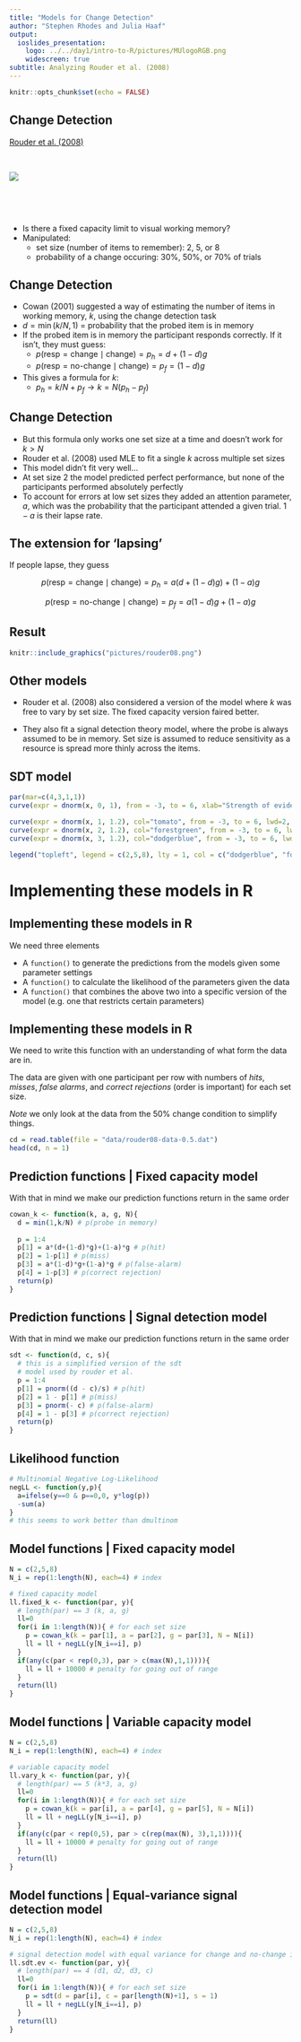 ```yaml
---
title: "Models for Change Detection"
author: "Stephen Rhodes and Julia Haaf"
output: 
  ioslides_presentation:
    logo: ../../day1/intro-to-R/pictures/MUlogoRGB.png
    widescreen: true
subtitle: Analyzing Rouder et al. (2008)
---
```


```r
knitr::opts_chunk$set(echo = FALSE)
```

## Change Detection
<div class="columns-2">

[Rouder et al. (2008)](http://www.pnas.org/content/105/16/5975)

</br>

![](pictures/SP.png)

</br>

</br>

- Is there a fixed capacity limit to visual working memory?
- Manipulated:
    - set size (number of items to remember): 2, 5, or 8
    - probability of a change occuring: 30%, 50%, or 70% of trials

</div>

## Change Detection

- Cowan (2001) suggested a way of estimating the number of items in working memory, $k$, using the change detection task
- $d = \min(k/N, 1)$ = probability that the probed item is in memory
- If the probed item is in memory the participant responds correctly. If it isn't, they must guess:
    - $p(\mbox{resp} = \mbox{change} \mid \mbox{change}) = p_h =  d + (1 - d)g$
    - $p(\mbox{resp} = \mbox{no-change} \mid \mbox{change}) = p_f = (1 - d)g$
- This gives a formula for $k$:
    - $p_h = k/N + p_f \rightarrow k = N(p_h - p_f)$

## Change Detection

- But this formula only works one set size at a time and doesn't work for $k > N$
- Rouder et al. (2008) used MLE to fit a single $k$ across multiple set sizes
- This model didn't fit very well...
- At set size 2 the model predicted perfect performance, but none of the participants performed absolutely perfectly
- To account for errors at low set sizes they added an attention parameter, $a$, which was the probability that the participant attended a given trial. $1 - a$ is their lapse rate.

## The extension for 'lapsing'

If people lapse, they guess

$$
p(\mbox{resp} = \mbox{change} \mid \mbox{change}) = p_h =  a(d + (1 - d)g) + (1 - a)g
$$

$$
p(\mbox{resp} = \mbox{no-change} \mid \mbox{change}) = p_f = a(1 - d)g + (1 - a)g
$$

## Result

```r
knitr::include_graphics("pictures/rouder08.png")
```

## Other models

- Rouder et al. (2008) also considered a version of the model where $k$ was free to vary by set size. The fixed capacity version faired better.

- They also fit a signal detection theory model, where the probe is always assumed to be in memory. Set size is assumed to reduce sensitivity as a resource is spread more thinly across the items.

## SDT model

```r

par(mar=c(4,3,1,1))
curve(expr = dnorm(x, 0, 1), from = -3, to = 6, xlab="Strength of evidence for 'change'", ylab="", lwd=2)

curve(expr = dnorm(x, 1, 1.2), col="tomato", from = -3, to = 6, lwd=2, add = T)
curve(expr = dnorm(x, 2, 1.2), col="forestgreen", from = -3, to = 6, lwd=2, add = T)
curve(expr = dnorm(x, 3, 1.2), col="dodgerblue", from = -3, to = 6, lwd=2, add = T)

legend("topleft", legend = c(2,5,8), lty = 1, col = c("dodgerblue", "forestgreen","tomato"), title = "N", lwd=2, bty='n')

```

# Implementing these models in R

## Implementing these models in R

We need three elements

- A `function()` to generate the predictions from the models given some parameter settings
- A `function()` to calculate the likelihood of the parameters given the data
- A `function()` that combines the above two into a specific version of the model (e.g. one that restricts certain parameters)

## Implementing these models in R

We need to write this function with an understanding of what form the data are in. 

The data are given with one participant per row with numbers of *hits*, *misses*, *false alarms*, and *correct rejections* (order is important) for each set size.

*Note* we only look at the data from the 50% change condition to simplify things.

```r
cd = read.table(file = "data/rouder08-data-0.5.dat")
head(cd, n = 1)
```

## Prediction functions | Fixed capacity model

With that in mind we make our prediction functions return in the same order

```r
cowan_k <- function(k, a, g, N){
  d = min(1,k/N) # p(probe in memory)
  
  p = 1:4
  p[1] = a*(d+(1-d)*g)+(1-a)*g # p(hit)
  p[2] = 1-p[1] # p(miss)
  p[3] = a*(1-d)*g+(1-a)*g # p(false-alarm)
  p[4] = 1-p[3] # p(correct rejection)
  return(p)
}
```

## Prediction functions | Signal detection model

With that in mind we make our prediction functions return in the same order

```r
sdt <- function(d, c, s){
  # this is a simplified version of the sdt 
  # model used by rouder et al.
  p = 1:4
  p[1] = pnorm((d - c)/s) # p(hit)
  p[2] = 1 - p[1] # p(miss)
  p[3] = pnorm(- c) # p(false-alarm)
  p[4] = 1 - p[3] # p(correct rejection)
  return(p)
}
```

## Likelihood function

```r
# Multinomial Negative Log-Likelihood
negLL <- function(y,p){
  a=ifelse(y==0 & p==0,0, y*log(p))
  -sum(a)
}
# this seems to work better than dmultinom 
```

## Model functions | Fixed capacity model

```r
N = c(2,5,8)
N_i = rep(1:length(N), each=4) # index

# fixed capacity model
ll.fixed_k <- function(par, y){
  # length(par) == 3 (k, a, g)
  ll=0
  for(i in 1:length(N)){ # for each set size
    p = cowan_k(k = par[1], a = par[2], g = par[3], N = N[i])
    ll = ll + negLL(y[N_i==i], p)
  }
  if(any(c(par < rep(0,3), par > c(max(N),1,1)))){
    ll = ll + 10000 # penalty for going out of range
  }
  return(ll)
}
```

## Model functions | Variable capacity model

```r
N = c(2,5,8)
N_i = rep(1:length(N), each=4) # index

# variable capacity model
ll.vary_k <- function(par, y){
  # length(par) == 5 (k*3, a, g)
  ll=0
  for(i in 1:length(N)){ # for each set size
    p = cowan_k(k = par[i], a = par[4], g = par[5], N = N[i])
    ll = ll + negLL(y[N_i==i], p)
  }
  if(any(c(par < rep(0,5), par > c(rep(max(N), 3),1,1)))){
    ll = ll + 10000 # penalty for going out of range
  }
  return(ll)
}
```

## Model functions | Equal-variance signal detection model

```r
N = c(2,5,8)
N_i = rep(1:length(N), each=4) # index

# signal detection model with equal variance for change and no-change items
ll.sdt.ev <- function(par, y){
  # length(par) == 4 (d1, d2, d3, c)
  ll=0
  for(i in 1:length(N)){ # for each set size
    p = sdt(d = par[i], c = par[length(N)+1], s = 1)
    ll = ll + negLL(y[N_i==i], p)
  }
  return(ll)
}
```
